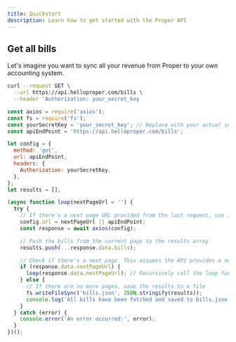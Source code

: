 ```yaml
---
title: Quickstart
description: Learn how to get started with the Proper API
---
```


## Get all bills

Let's imagine you want to sync all your revenue from Proper to your own accounting system.

<CodeGroup>

```bash cURL
curl --request GET \
  --url https://api.helloproper.com/bills \
  --header 'Authorization: your_secret_key
```

```javascript JavaScript
const axios = require('axios');
const fs = require('fs');
const yourSecretKey = 'your_secret_key'; // Replace with your actual secret key
const apiEndPoint = 'https://api.helloproper.com/bills';

let config = {
  method: 'get',
  url: apiEndPoint,
  headers: {
    Authorization: yourSecretKey,
  },
};
let results = [];

(async function loop(nextPageUrl = '') {
  try {
    // If there's a next page URL provided from the last request, use it, otherwise, use the initial API endpoint
    config.url = nextPageUrl || apiEndPoint;
    const response = await axios(config);

    // Push the bills from the current page to the results array
    results.push(...response.data.bills);

    // Check if there's a next page. This assumes the API provides a next page URL if there are more bills to fetch
    if (response.data.nextPageUrl) {
      loop(response.data.nextPageUrl); // Recursively call the loop function with the new page URL
    } else {
      // If there are no more pages, save the results to a file
      fs.writeFileSync('bills.json', JSON.stringify(results));
      console.log('All bills have been fetched and saved to bills.json');
    }
  } catch (error) {
    console.error('An error occurred:', error);
  }
})();

```

</CodeGroup>
